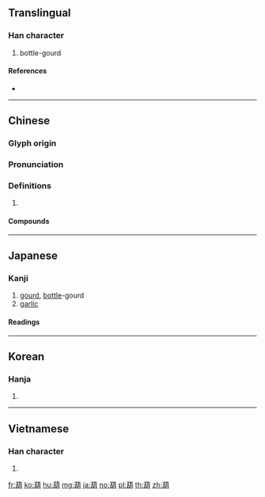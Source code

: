 {{character info/new}}
{{also|胡}}
==Translingual==

===Han character===
{{Han char|rn=140|rad=艸|as=09|sn=15|four=44627|canj=TJRB}}

# bottle-gourd

====References====
* {{Han ref|kx=1045.340|dkj=31443|dj=1507.060|hdz=53244.010|uh=846B|ud=33899|bh=B8AC|bd=47276}}

----

==Chinese==
{{zh-forms}}

===Glyph origin===
{{Han etym}}

===Pronunciation===
{{zh-pron
|m=hú
|m-s=fu2/ku2
|c=wu4
|mn=hô͘
|mc=y
|oc=y
|cat=
}}

===Definitions===
{{zh-hanzi}}

# {{rfdef|zh}}

====Compounds====
{{zh-der|亞腰葫蘆|依樣葫蘆|倒地葫蘆|冰糖葫蘆|包葫蘆頭|實葫蘆|悶葫蘆|悶葫蘆罐|打悶葫蘆|打混葫蘆|提葫蘆|揜口葫蘆|沒嘴葫蘆|油葫蘆|火葫蘆|糖葫蘆|葫蘆|葫蘆兒|葫蘆島|葫蘆提|葫蘆架|葫蘆科|葫蘆笙|西葫蘆|鋸嘴葫蘆|響葫蘆}}

----

==Japanese==

===Kanji===
{{ja-kanji|grade=|rs=艸09}}

# [[gourd]], [[bottle]]-gourd
# [[garlic]]

====Readings====
{{ja-readings
|goon=[[ご]] (go)
|kanon=[[こ]] (ko)
|kun=[[にんにく]] (ninniku) {{non-joyo-reading}}, [[ひる]] (hiru) {{non-joyo-reading}}
}}

----

==Korean==

===Hanja===
{{ko-hanja|hangeul=호|eumhun=|rv=ho|mr=ho|y=ho}}

# {{defn|lang=ko|sort=艸09}}

----

==Vietnamese==

===Han character===
{{vi-hantu|[[hồ]]|rs=艸09}}

# {{defn|lang=vi|sort=艸09}}

[[fr:葫]]
[[ko:葫]]
[[hu:葫]]
[[mg:葫]]
[[ja:葫]]
[[no:葫]]
[[pl:葫]]
[[th:葫]]
[[zh:葫]]